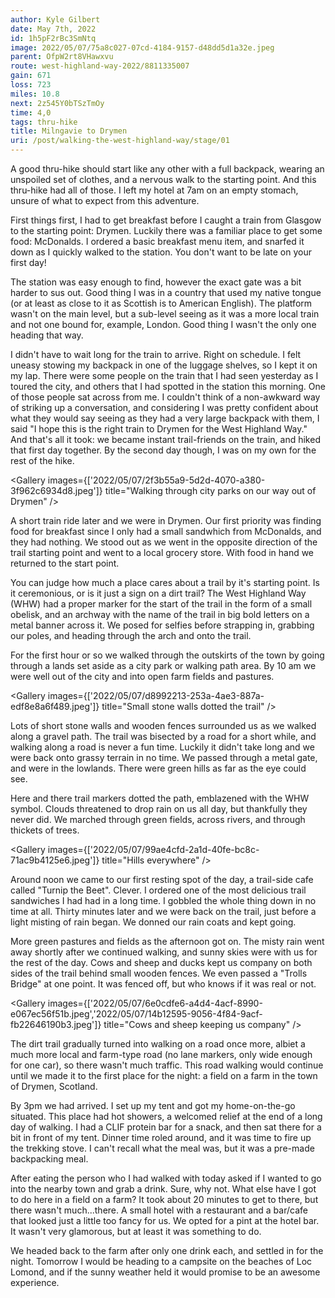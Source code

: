 ```yaml
---
author: Kyle Gilbert
date: May 7th, 2022
id: 1h5pF2rBc3SmNtq
image: 2022/05/07/75a8c027-07cd-4184-9157-d48dd5d1a32e.jpeg
parent: OfpW2rt8VHawxvu
route: west-highland-way-2022/8811335007
gain: 671
loss: 723
miles: 10.8
next: 2z545Y0bTSzTmOy
time: 4,0
tags: thru-hike
title: Milngavie to Drymen
uri: /post/walking-the-west-highland-way/stage/01
---
```


<Stats />

<Route />

A good thru-hike should start like any other with a full backpack, wearing an
unspoiled set of clothes, and a nervous walk to the starting point. And this
thru-hike had all of those. I left my hotel at 7am on an empty stomach, unsure
of what to expect from this adventure.

First things first, I had to get breakfast before I caught a train from Glasgow
to the starting point: Drymen. Luckily there was a familiar place to get some
food: McDonalds. I ordered a basic breakfast menu item, and snarfed it down as
I quickly walked to the station. You don't want to be late on your first day!

The station was easy enough to find, however the exact gate was a bit harder
to sus out. Good thing I was in a country that used my native tongue (or at
least as close to it as Scottish is to American English). The platform wasn't on
the main level, but a sub-level seeing as it was a more local train and not one
bound for, example, London. Good thing I wasn't the only one heading that way.

I didn't have to wait long for the train to arrive. Right on schedule. I felt
uneasy stowing my backpack in one of the luggage shelves, so I kept it on my lap.
There were some people on the train that I had seen yesterday as I toured the
city, and others that I had spotted in the station this morning. One of those
people sat across from me. I couldn't think of a non-awkward way of
striking up a conversation, and considering I was pretty confident about what
they would say seeing as they had a very large backpack with them, I said
"I hope this is the right train to Drymen for the West Highland Way." And that's
all it took: we became instant trail-friends on the train, and hiked that first
day together. By the second day though, I was on my own for the rest of the hike.

<Gallery images={['2022/05/07/2f3b55a9-5d2d-4070-a380-3f962c6934d8.jpeg']} title="Walking through city parks on our way out of Drymen" />

A short train ride later and we were in Drymen. Our first priority was finding
food for breakfast since I only had a small sandwhich from McDonalds, and they
had nothing. We stood out as we went in the opposite direction of the trail
starting point and went to a local grocery store. With food in hand we returned
to the start point.

You can judge how much a place cares about a trail by it's starting point. Is it
ceremonious, or is it just a sign on a dirt trail? The West Highland Way (WHW)
had a proper marker for the start of the trail in the form of a small obelisk,
and an archway with the name of the trail in big bold letters on a metal banner
across it. We posed for selfies before strapping in, grabbing our poles, and
heading through the arch and onto the trail.

For the first hour or so we walked through the outskirts of the town by going
through a lands set aside as a city park or walking path area. By 10 am we were
well out of the city and into open farm fields and pastures.

<Gallery images={['2022/05/07/d8992213-253a-4ae3-887a-edf8e8a6f489.jpeg']} title="Small stone walls dotted the trail" />

Lots of short stone walls and wooden fences surrounded us as we walked along a
gravel path. The trail was bisected by a road for a short while, and walking
along a road is never a fun time. Luckily it didn't take long and we were back
onto grassy terrain in no time. We passed through a metal gate, and were in
the lowlands. There were green hills as far as the eye could see.

Here and there trail markers dotted the path, emblazened with the WHW symbol.
Clouds threatened to drop rain on us all day, but thankfully they never did.
We marched through green fields, across rivers, and through thickets of trees.

<Gallery images={['2022/05/07/99ae4cfd-2a1d-40fe-bc8c-71ac9b4125e6.jpeg']} title="Hills everywhere" />

Around noon we came to our first resting spot of the day, a trail-side cafe
called "Turnip the Beet". Clever. I ordered one of the most delicious trail
sandwiches I had had in a long time. I gobbled the whole thing down in no time
at all. Thirty minutes later and we were back on the trail, just before a light
misting of rain began. We donned our rain coats and kept going.

More green pastures and fields as the afternoon got on. The misty rain went away
shortly after we continued walking, and sunny skies were with us for the rest
of the day. Cows and sheep and ducks kept us company on both sides of the trail
behind small wooden fences. We even passed a "Trolls Bridge" at one point. It
was fenced off, but who knows if it was real or not.

<Gallery images={['2022/05/07/6e0cdfe6-a4d4-4acf-8990-e067ec56f51b.jpeg','2022/05/07/14b12595-9056-4f84-9acf-fb22646190b3.jpeg']} title="Cows and sheep keeping us company" />

The dirt trail gradually turned into walking on a road once more, albiet a much
more local and farm-type road (no lane markers, only wide enough for one car), so
there wasn't much traffic. This road walking would continue until we made it to
the first place for the night: a field on a farm in the town of Drymen, Scotland.

By 3pm we had arrived. I set up my tent and got my home-on-the-go situated. This
place had hot showers, a welcomed relief at the end of a long day of walking. I
had a CLIF protein bar for a snack, and then sat there for a bit in front of
my tent. Dinner time roled around, and it was time to fire up the trekking stove.
I can't recall what the meal was, but it was a pre-made backpacking meal.

After eating the person who I had walked with today asked if I wanted to go
into the nearby town and grab a drink. Sure, why not. What else have I got to
do here in a field on a farm? It took about 20 minutes to get to there, but
there wasn't much...there. A small hotel with a restaurant and a bar/cafe that
looked just a little too fancy for us. We opted for a pint at the hotel bar. It
wasn't very glamorous, but at least it was something to do.

We headed back to the farm after only one drink each, and settled in for the
night. Tomorrow I would be heading to a campsite on the beaches of Loc Lomond,
and if the sunny weather held it would promise to be an awesome experience.

